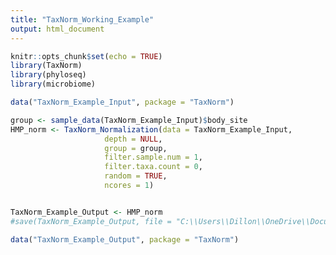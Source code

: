 ```yaml
---
title: "TaxNorm_Working_Example"
output: html_document
---
```


```r
knitr::opts_chunk$set(echo = TRUE)
library(TaxNorm)
library(phyloseq)
library(microbiome)
```

```r
data("TaxNorm_Example_Input", package = "TaxNorm")

```




```r
group <- sample_data(TaxNorm_Example_Input)$body_site
HMP_norm <- TaxNorm_Normalization(data = TaxNorm_Example_Input, 
                     depth = NULL,
                     group = group, 
                     filter.sample.num = 1,
                     filter.taxa.count = 0,
                     random = TRUE,
                     ncores = 1)


TaxNorm_Example_Output <- HMP_norm
#save(TaxNorm_Example_Output, file = "C:\\Users\\Dillon\\OneDrive\\Documents\\GitHub\\TaxNorm\\data/TaxNorm_Example_Output.rda")
```


```r
data("TaxNorm_Example_Output", package = "TaxNorm")
```

